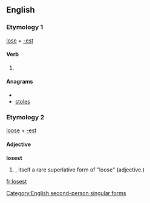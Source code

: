 ==English==

===Etymology 1===
[[lose]] + [[-est]]

====Verb====
{{infl|en|verb form}}

# {{archaic}} {{form of|Second-person singular simple present form|lose}}

====Anagrams====
* {{alphagram|elosst}}
* [[stoles#English|stoles]]

===Etymology 2===
[[loose]] + [[-est]]

====Adjective====
'''losest'''

# {{misspelling of|loosest|nodot=true}}, itself a rare superlative form of "loose" (adjective.)

[[Category:English second-person singular forms]]

[[fr:losest]]